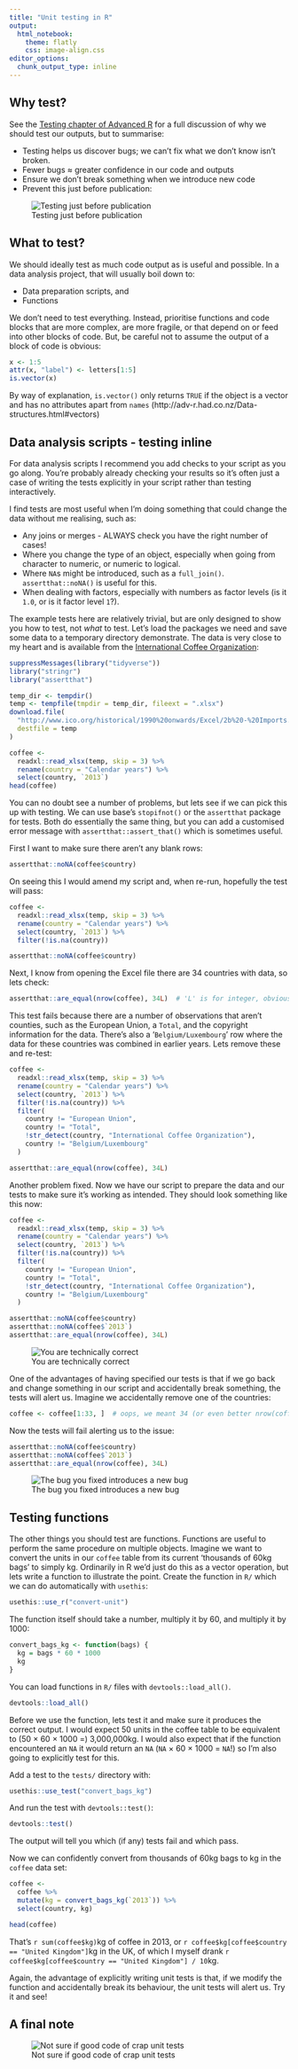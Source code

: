 ```yaml
---
title: "Unit testing in R"
output: 
  html_notebook:
    theme: flatly
    css: image-align.css
editor_options: 
  chunk_output_type: inline
---
```



## Why test?

See the [Testing chapter of Advanced R](http://r-pkgs.had.co.nz/tests.html) for a full discussion of why we should test our outputs, but to summarise:

- Testing helps us discover bugs; we can't fix what we don't know isn't broken.
- Fewer bugs $\approx$ greater confidence in our code and outputs
- Ensure we don't break something when we introduce new code
- Prevent this just before publication:

![Testing just before publication](img/test-in-production.jpg)


## What to test?

We should ideally test as much code output as is useful and possible.
In a data analysis project, that will usually boil down to:

- Data preparation scripts, and
- Functions

We don't need to test everything.
Instead, prioritise functions and code blocks that are more complex, are more fragile, or that depend on or feed into other blocks of code.
But, be careful not to assume the output of a block of code is obvious:

```r
x <- 1:5
attr(x, "label") <- letters[1:5]
is.vector(x)
```

By way of explanation, `is.vector()` only returns `TRUE` if the object is a vector and has no attributes apart from `names` (http://adv-r.had.co.nz/Data-structures.html#vectors)


## Data analysis scripts - testing inline

For data analysis scripts I recommend you add checks to your script as you go along.
You're probably already checking your results so it's often just a case of writing the tests explicitly in your script rather than testing interactively.

I find tests are most useful when I'm doing something that could change the data without me realising, such as:

- Any joins or merges - ALWAYS check you have the right number of cases!
- Where you change the type of an object, especially when going from character to numeric, or numeric to logical.
- Where `NA`s might be introduced, such as a `full_join()`. `assertthat::noNA()` is useful for this.
- When dealing with factors, especially with numbers as factor levels (is it `1.0`, or is it factor level `1`?).

The example tests here are relatively trivial, but are only designed to show you how to test, not *what* to test.
Let's load the packages we need and save some data to a temporary directory demonstrate.
The data is very close to my heart and is available from the [International Coffee Organization](http://www.ico.org/new_historical.asp):

```r
suppressMessages(library("tidyverse"))
library("stringr")
library("assertthat")
```

```r
temp_dir <- tempdir()
temp <- tempfile(tmpdir = temp_dir, fileext = ".xlsx")
download.file(
  "http://www.ico.org/historical/1990%20onwards/Excel/2b%20-%20Imports.xlsx",
  destfile = temp
)
```

```r
coffee <- 
  readxl::read_xlsx(temp, skip = 3) %>% 
  rename(country = "Calendar years") %>% 
  select(country, `2013`)
head(coffee)
```

You can no doubt see a number of problems, but lets see if we can pick this up with testing.
We can use base's `stopifnot()` or the `assertthat` package for tests.
Both do essentially the same thing, but you can add a customised error message with `assertthat::assert_that()` which is sometimes useful.

First I want to make sure there aren't any blank rows:

```r
assertthat::noNA(coffee$country)
```

On seeing this I would amend my script and, when re-run, hopefully the test will pass:

```r
coffee <- 
  readxl::read_xlsx(temp, skip = 3) %>% 
  rename(country = "Calendar years") %>% 
  select(country, `2013`) %>% 
  filter(!is.na(country))

assertthat::noNA(coffee$country)
```

Next, I know from opening the Excel file there are 34 countries with data, so lets check:

```r
assertthat::are_equal(nrow(coffee), 34L)  # 'L' is for integer, obviously
```

This test fails because there are a number of observations that aren't counties, such as the European Union, a `Total`, and the copyright information for the data.
There's also a '`Belgium/Luxembourg`' row where the data for these countries was combined in earlier years.
Lets remove these and re-test:

```r
coffee <- 
  readxl::read_xlsx(temp, skip = 3) %>% 
  rename(country = "Calendar years") %>% 
  select(country, `2013`) %>% 
  filter(!is.na(country)) %>% 
  filter(
    country != "European Union",
    country != "Total",
    !str_detect(country, "International Coffee Organization"),
    country != "Belgium/Luxembourg"
  )

assertthat::are_equal(nrow(coffee), 34L)
```

Another problem fixed.
Now we have our script to prepare the data and our tests to make sure it's working as intended.
They should look something like this now:

```r
coffee <- 
  readxl::read_xlsx(temp, skip = 3) %>% 
  rename(country = "Calendar years") %>% 
  select(country, `2013`) %>% 
  filter(!is.na(country)) %>% 
  filter(
    country != "European Union",
    country != "Total",
    !str_detect(country, "International Coffee Organization"),
    country != "Belgium/Luxembourg"
  )

assertthat::noNA(coffee$country)
assertthat::noNA(coffee$`2013`)
assertthat::are_equal(nrow(coffee), 34L)
```

![You are technically correct](img/technically_correct.jpg)

One of the advantages of having specified our tests is that if we go back and change something in our script and accidentally break something, the tests will alert us.
Imagine we accidentally remove one of the countries:

```r
coffee <- coffee[1:33, ]  # oops, we meant 34 (or even better nrow(coffee)!)
```

Now the tests will fail alerting us to the issue:

```r
assertthat::noNA(coffee$country)
assertthat::noNA(coffee$`2013`)
assertthat::are_equal(nrow(coffee), 34L)
```

![The bug you fixed introduces a new bug](img/new-bug.jpeg)


## Testing functions

The other things you should test are functions.
Functions are useful to perform the same procedure on multiple objects.
Imagine we want to convert the units in our `coffee` table from its current 'thousands of 60kg bags' to simply kg.
Ordinarily in R we'd just do this as a vector operation, but lets write a function to illustrate the point.
Create the function in `R/` which we can do automatically with `usethis`:

```r
usethis::use_r("convert-unit")
```

The function itself should take a number, multiply it by 60, and multiply it by 1000:

```r
convert_bags_kg <- function(bags) {
  kg = bags * 60 * 1000
  kg
}
```

You can load functions in `R/` files with `devtools::load_all()`.

```r
devtools::load_all()
```

Before we use the function, lets test it and make sure it produces the correct output.
I would expect 50 units in the coffee table to be equivalent to (50 $\times$ 60 $\times$ 1000 $=$) 3,000,000kg.
I would also expect that if the function encountered an `NA` it would return an `NA` (`NA` $\times$ 60 $\times$ 1000 $=$ `NA`!) so I'm also going to explicitly test for this.

Add a test to the `tests/` directory with:

```r
usethis::use_test("convert_bags_kg")
```

And run the test with `devtools::test()`:

```r
devtools::test()
```

The output will tell you which (if any) tests fail and which pass.

Now we can confidently convert from thousands of 60kg bags to kg in the `coffee` data set:

```r
coffee <- 
  coffee %>% 
  mutate(kg = convert_bags_kg(`2013`)) %>% 
  select(country, kg)

head(coffee)
```

That's `r sum(coffee$kg)`kg of coffee in 2013, or `r coffee$kg[coffee$country == "United Kingdom"]`kg in the UK, of which I myself drank `r coffee$kg[coffee$country == "United Kingdom"] / 10`kg.

Again, the advantage of explicitly writing unit tests is that, if we modify the function and accidentally break its behaviour, the unit tests will alert us.
Try it and see!

## A final note

![Not sure if good code of crap unit tests](img/not-sure-if.jpg)
